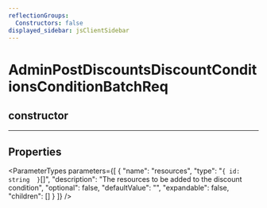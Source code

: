 ```yaml
---
reflectionGroups:
  Constructors: false
displayed_sidebar: jsClientSidebar
---
```



# AdminPostDiscountsDiscountConditionsConditionBatchReq

## constructor

___

## Properties

<ParameterTypes parameters={[
  {
    "name": "resources",
    "type": "``{ id: string  }``[]",
    "description": "The resources to be added to the discount condition",
    "optional": false,
    "defaultValue": "",
    "expandable": false,
    "children": []
  }
]} />
